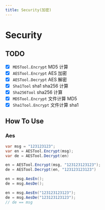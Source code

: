 ```yaml
---
title: Security(加密)
---
```

# Security

## TODO

- [x] `MD5Tool.Encrypt` MD5 计算
- [x] `AESTool.Encrypt` AES 加密
- [x] `AESTool.Decrypt` AES 解密
- [x] `Sha1Tool` sha1 sha256 计算
- [x] `Sha256Tool` sha256 计算
- [x] `MD5Tool.Encrypt` 文件计算 MD5
- [x] `Sha1Tool.Encrypt` 文件计算 sha1

## How To Use

### Aes

```csharp
var msg = "123123123";
var en = AESTool.Encrypt(msg);
var de = AESTool.Decrypt(en)

en = AESTool.Encrypt(msg, "123123123123");
de = AESTool.Decrypt(en, "123123123123")

en = msg.AesEn();
de = msg.AesDe();

en = msg.AesEn("123123123123");
de = msg.AesDe("123123123123");
// de == msg
```


